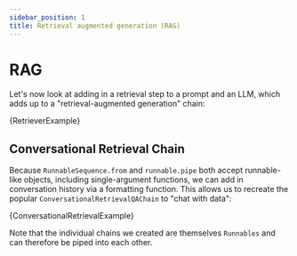 ```yaml
---
sidebar_position: 1
title: Retrieval augmented generation (RAG)
---
```


# RAG

Let's now look at adding in a retrieval step to a prompt and an LLM, which adds up to a "retrieval-augmented generation" chain:


<CodeBlock language="typescript">{RetrieverExample}</CodeBlock>

## Conversational Retrieval Chain

Because `RunnableSequence.from` and `runnable.pipe` both accept runnable-like objects, including single-argument functions, we can add in conversation history via a formatting function.
This allows us to recreate the popular `ConversationalRetrievalQAChain` to "chat with data":


<CodeBlock language="typescript">{ConversationalRetrievalExample}</CodeBlock>

Note that the individual chains we created are themselves `Runnables` and can therefore be piped into each other.
